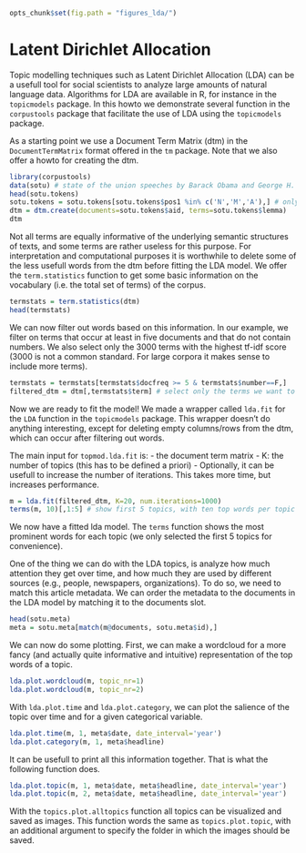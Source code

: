 ```r
opts_chunk$set(fig.path = "figures_lda/")
```

Latent Dirichlet Allocation
========================================================

Topic modelling techniques such as Latent Dirichlet Allocation (LDA) can be a usefull tool for social scientists to analyze large amounts of natural language data. Algorithms for LDA are available in R, for instance in the `topicmodels` package. In this howto we demonstrate several function in the `corpustools` package that facilitate the use of LDA using the `topicmodels` package.

As a starting point we use a Document Term Matrix (dtm) in the `DocumentTermMatrix` format offered in the `tm` package. Note that we also offer a howto for creating the dtm. 

```r
library(corpustools)
data(sotu) # state of the union speeches by Barack Obama and George H. Bush.
head(sotu.tokens)
sotu.tokens = sotu.tokens[sotu.tokens$pos1 %in% c('N','M','A'),] # only select nouns, proper nouns and adjectives.
dtm = dtm.create(documents=sotu.tokens$aid, terms=sotu.tokens$lemma)
dtm
```

Not all terms are equally informative of the underlying semantic structures of texts, and some terms are rather useless for this purpose. For interpretation and computational purposes it is worthwhile to delete some of the less usefull words from the dtm before fitting the LDA model. We offer the `term.statistics` function to get some basic information on the vocabulary (i.e. the total set of terms) of the corpus.

```r
termstats = term.statistics(dtm)
head(termstats)
```

We can now filter out words based on this information. In our example, we filter on terms that occur at least in five documents and that do not contain numbers. We also select only the 3000 terms with the highest tf-idf score (3000 is not a common standard. For large corpora it makes sense to include more terms). 

```r
termstats = termstats[termstats$docfreq >= 5 & termstats$number==F,]
filtered_dtm = dtm[,termstats$term] # select only the terms we want to keep
```

Now we are ready to fit the model! We made a wrapper called `lda.fit` for the `LDA` function in the `topicmodels` package. This wrapper doesn't do anything interesting, except for deleting empty columns/rows from the dtm, which can occur after filtering out words. 

The main input for `topmod.lda.fit` is:
- the document term matrix
- K: the number of topics (this has to be defined a priori)
- Optionally, it can be usefull to increase the number of iterations. This takes more time, but increases performance.

```r
m = lda.fit(filtered_dtm, K=20, num.iterations=1000)
terms(m, 10)[,1:5] # show first 5 topics, with ten top words per topic
```

We now have a fitted lda model. The `terms` function shows the most prominent words for each topic (we only selected the first 5 topics for convenience). 

One of the thing we can do with the LDA topics, is analyze how much attention they get over time, and how much they are used by different sources (e.g., people, newspapers, organizations). To do so, we need to match this article metadata. We can order the metadata to the documents in the LDA model by matching it to the documents slot.

```r
head(sotu.meta)
meta = sotu.meta[match(m@documents, sotu.meta$id),]
```

We can now do some plotting. First, we can make a wordcloud for a more fancy (and actually quite informative and intuitive) representation of the top words of a topic.

```r
lda.plot.wordcloud(m, topic_nr=1)
lda.plot.wordcloud(m, topic_nr=2)
```

With `lda.plot.time` and `lda.plot.category`, we can plot the salience of the topic over time and for a given categorical variable.

```r
lda.plot.time(m, 1, meta$date, date_interval='year')
lda.plot.category(m, 1, meta$headline)
```

It can be usefull to print all this information together. That is what the following function does.

```r
lda.plot.topic(m, 1, meta$date, meta$headline, date_interval='year')
lda.plot.topic(m, 2, meta$date, meta$headline, date_interval='year')
```

With the `topics.plot.alltopics` function all topics can be visualized and saved as images. This function words the same as `topics.plot.topic`, with an additional argument to specify the folder in which the images should be saved.

